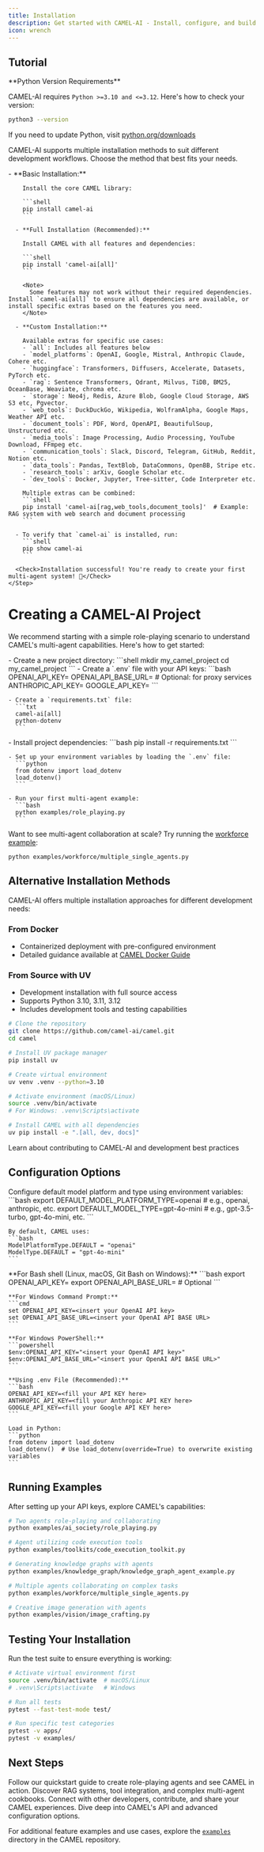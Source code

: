 ```yaml
---
title: Installation
description: Get started with CAMEL-AI - Install, configure, and build your first multi-agent system
icon: wrench
---
```


## Tutorial
<Note>
  **Python Version Requirements**

  CAMEL-AI requires `Python >=3.10 and <=3.12`. Here's how to check your version:
  ```bash
  python3 --version
  ```

  If you need to update Python, visit [python.org/downloads](https://python.org/downloads)
</Note>

CAMEL-AI supports multiple installation methods to suit different development workflows. Choose the method that best fits your needs.

<Steps>
    <Step title="Install CAMEL-AI 🐪">
      - **Basic Installation:**

        Install the core CAMEL library:

        ```shell
        pip install camel-ai
        ```

      - **Full Installation (Recommended):**

        Install CAMEL with all features and dependencies:

        ```shell
        pip install 'camel-ai[all]'
        ```

        <Note>
          Some features may not work without their required dependencies. Install `camel-ai[all]` to ensure all dependencies are available, or install specific extras based on the features you need.
        </Note>

      - **Custom Installation:**

        Available extras for specific use cases:
        - `all`: Includes all features below
        - `model_platforms`: OpenAI, Google, Mistral, Anthropic Claude, Cohere etc.
        - `huggingface`: Transformers, Diffusers, Accelerate, Datasets, PyTorch etc.
        - `rag`: Sentence Transformers, Qdrant, Milvus, TiDB, BM25, OceanBase, Weaviate, chroma etc.
        - `storage`: Neo4j, Redis, Azure Blob, Google Cloud Storage, AWS S3 etc, Pgvector.
        - `web_tools`: DuckDuckGo, Wikipedia, WolframAlpha, Google Maps, Weather API etc.
        - `document_tools`: PDF, Word, OpenAPI, BeautifulSoup, Unstructured etc.
        - `media_tools`: Image Processing, Audio Processing, YouTube Download, FFmpeg etc.
        - `communication_tools`: Slack, Discord, Telegram, GitHub, Reddit, Notion etc.
        - `data_tools`: Pandas, TextBlob, DataCommons, OpenBB, Stripe etc.
        - `research_tools`: arXiv, Google Scholar etc.
        - `dev_tools`: Docker, Jupyter, Tree-sitter, Code Interpreter etc.

        Multiple extras can be combined:
        ```shell
        pip install 'camel-ai[rag,web_tools,document_tools]'  # Example: RAG system with web search and document processing
        ```

      - To verify that `camel-ai` is installed, run:
        ```shell
        pip show camel-ai
        ```

      <Check>Installation successful! You're ready to create your first multi-agent system! 🎉</Check>
    </Step>
</Steps>

# Creating a CAMEL-AI Project

We recommend starting with a simple role-playing scenario to understand CAMEL's multi-agent capabilities. Here's how to get started:

<Steps>
  <Step title="Set Up Your Project Structure">
    - Create a new project directory:
      ```shell
      mkdir my_camel_project
      cd my_camel_project
      ```
  </Step>

  <Step title="Configure Your Environment">
    - Create a `.env` file with your API keys:
      ```bash
      OPENAI_API_KEY=<your_openai_api_key>
      OPENAI_API_BASE_URL=<your_openai_base_url>  # Optional: for proxy services
      ANTHROPIC_API_KEY=<your_anthropic_api_key>
      GOOGLE_API_KEY=<your_google_api_key>
      ```

    - Create a `requirements.txt` file:
      ```txt
      camel-ai[all]
      python-dotenv
      ```
  </Step>

  <Step title="Install Dependencies and Run">
    - Install project dependencies:
      ```bash
      pip install -r requirements.txt
      ```
    
    - Set up your environment variables by loading the `.env` file:
      ```python
      from dotenv import load_dotenv
      load_dotenv()
      ```

    - Run your first multi-agent example:
      ```bash
      python examples/role_playing.py
      ```

      
<Tip>
Want to see multi-agent collaboration at scale?
Try running the <a href="https://github.com/camel-ai/camel/tree/master/examples/workforce" target="_blank">workforce example</a>:

<code>python examples/workforce/multiple_single_agents.py</code>
</Tip>
  </Step>
</Steps>

## Alternative Installation Methods

<Note type="info">
CAMEL-AI offers multiple installation approaches for different development needs:

### From Docker
- Containerized deployment with pre-configured environment
- Detailed guidance available at [CAMEL Docker Guide](https://github.com/camel-ai/camel/blob/master/.container/README.md)

### From Source with UV
- Development installation with full source access
- Supports Python 3.10, 3.11, 3.12
- Includes development tools and testing capabilities

```bash
# Clone the repository
git clone https://github.com/camel-ai/camel.git
cd camel

# Install UV package manager
pip install uv

# Create virtual environment
uv venv .venv --python=3.10

# Activate environment (macOS/Linux)
source .venv/bin/activate
# For Windows: .venv\Scripts\activate

# Install CAMEL with all dependencies
uv pip install -e ".[all, dev, docs]"
```

<Card title="Explore Development Setup" icon="code" href="https://github.com/camel-ai/camel">
  Learn about contributing to CAMEL-AI and development best practices
</Card>
</Note>

## Configuration Options

<Steps>
  <Step title="Set Default Model Configuration">
    Configure default model platform and type using environment variables:
    ```bash
    export DEFAULT_MODEL_PLATFORM_TYPE=openai  # e.g., openai, anthropic, etc.
    export DEFAULT_MODEL_TYPE=gpt-4o-mini      # e.g., gpt-3.5-turbo, gpt-4o-mini, etc.
    ```

    By default, CAMEL uses:
    ```bash
    ModelPlatformType.DEFAULT = "openai"
    ModelType.DEFAULT = "gpt-4o-mini"
    ```
  </Step>

  <Step title="Set Up API Keys">
    **For Bash shell (Linux, macOS, Git Bash on Windows):**
    ```bash
    export OPENAI_API_KEY=<insert your OpenAI API key>
    export OPENAI_API_BASE_URL=<insert your OpenAI API BASE URL>  # Optional
    ```

    **For Windows Command Prompt:**
    ```cmd
    set OPENAI_API_KEY=<insert your OpenAI API key>
    set OPENAI_API_BASE_URL=<insert your OpenAI API BASE URL>
    ```

    **For Windows PowerShell:**
    ```powershell
    $env:OPENAI_API_KEY="<insert your OpenAI API key>"
    $env:OPENAI_API_BASE_URL="<insert your OpenAI API BASE URL>"
    ```

    **Using .env File (Recommended):**
    ```bash
    OPENAI_API_KEY=<fill your API KEY here>
    ANTHROPIC_API_KEY=<fill your Anthropic API KEY here>
    GOOGLE_API_KEY=<fill your Google API KEY here>
    ```

    Load in Python:
    ```python
    from dotenv import load_dotenv
    load_dotenv()  # Use load_dotenv(override=True) to overwrite existing variables
    ```
  </Step>
</Steps>

## Running Examples

After setting up your API keys, explore CAMEL's capabilities:

```bash
# Two agents role-playing and collaborating
python examples/ai_society/role_playing.py

# Agent utilizing code execution tools
python examples/toolkits/code_execution_toolkit.py

# Generating knowledge graphs with agents
python examples/knowledge_graph/knowledge_graph_agent_example.py  

# Multiple agents collaborating on complex tasks
python examples/workforce/multiple_single_agents.py 

# Creative image generation with agents
python examples/vision/image_crafting.py
```

## Testing Your Installation

Run the test suite to ensure everything is working:

```bash
# Activate virtual environment first
source .venv/bin/activate  # macOS/Linux
# .venv\Scripts\activate   # Windows

# Run all tests
pytest --fast-test-mode test/

# Run specific test categories
pytest -v apps/
pytest -v examples/
```

## Next Steps

<CardGroup cols={2}>
  <Card
    title="Build Your First Agent"
    icon="users"
    href="/basic_concepts/create_your_first_agent"
  >
    Follow our quickstart guide to create role-playing agents and see CAMEL in action.
  </Card>
  <Card
    title="Explore Advanced Features & Cookbooks"
    icon="bookmark"
    href="/cookbooks/"
  >
    Discover RAG systems, tool integration, and complex multi-agent cookbooks.
  </Card>
  <Card
    title="Join the Community"
    icon="comments"
    href="discord.camel-ai.org"
  >
    Connect with other developers, contribute, and share your CAMEL experiences.
  </Card>
  <Card
    title="API Documentation"
    icon="book"
    href="/reference"
  >
    Dive deep into CAMEL's API and advanced configuration options.
  </Card>
</CardGroup>

For additional feature examples and use cases, explore the [`examples`](https://github.com/camel-ai/camel/tree/master/examples) directory in the CAMEL repository.
